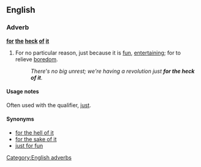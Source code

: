 ==English==

===Adverb===
'''[[for]] [[the]] [[heck]] [[of]] [[it]]'''

# {{idiom}} For no particular reason, just because it is [[fun]], [[entertaining]]; for to relieve [[boredom]].
#:''There's no big unrest; we're having a revolution just '''for the heck of it'''.''

====Usage notes====
Often used with the qualifier, [[just]].

====Synonyms====
*[[for the hell of it]]
*[[for the sake of it]]
*[[just for fun]]

[[Category:English adverbs]]